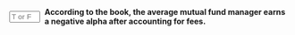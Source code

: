 ::: {.question-block}

<form onsubmit="event.preventDefault(); checkAnswerBox('module5_tf_q58','T')" style="display: flex; align-items: center; gap: 8px;">
<input type="text" id="module5_tf_q58" name="module5_tf_q58" maxlength="1" placeholder="T or F" style="width: 55px;" data-correct-answer="T" /> 
<label for="module5_tf_q58"><strong>According to the book, the average mutual fund manager earns a negative alpha after accounting for fees.</strong></label>
</form>

<div id="feedback-module5_tf_q58" class="feedback" data-status="" style="display:none;">
This is TRUE. Most mutual funds underperform after fees.
</div>

:::
